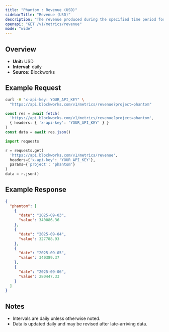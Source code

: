 ```yaml
---
title: "Phantom : Revenue (USD)"
sidebarTitle: "Revenue (USD)"
description: "The revenue produced during the specified time period for given project."
openapi: "GET /v1/metrics/revenue"
mode: "wide"
---
```


## Overview

- **Unit:** USD
- **Interval:** daily
- **Source:** Blockworks

## Example Request

<CodeGroup>

```bash cURL
curl -H "x-api-key: YOUR_API_KEY" \
  "https://api.blockworks.com/v1/metrics/revenue?project=phantom"
```

```typescript TypeScript
const res = await fetch(
  'https://api.blockworks.com/v1/metrics/revenue?project=phantom',
  { headers: { 'x-api-key': 'YOUR_API_KEY' } }
)
const data = await res.json()
```

```python Python
import requests

r = requests.get(
  'https://api.blockworks.com/v1/metrics/revenue',
  headers={'x-api-key': 'YOUR_API_KEY'},
  params={'project': 'phantom'}
)
data = r.json()
```

</CodeGroup>

## Example Response

```json
{
  "phantom": [
    {
      "date": "2025-09-03",
      "value": 340086.36
    },
    {
      "date": "2025-09-04",
      "value": 327788.93
    },
    {
      "date": "2025-09-05",
      "value": 340389.37
    },
    {
      "date": "2025-09-06",
      "value": 280447.33
    }
  ]
}
```

## Notes
- Intervals are daily unless otherwise noted.
- Data is updated daily and may be revised after late-arriving data.
